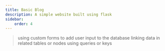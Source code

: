 ```yaml
---
title: Basic Blog
description: A simple website built using flask
sidebar:
    order: 4
---
```


> using custom forms to add user input to the database
> linking data in related tables or nodes using queries or keys